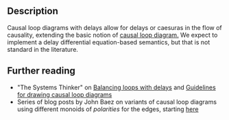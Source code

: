 
## Description

Causal loop diagrams with delays allow for delays or caesuras in the flow of
causality, extending the basic notion of <A href="../causal-loop">causal loop
diagram.</A> We expect to implement a delay differential equation-based
semantics, but that is not standard in the literature.

## Further reading

- "The Systems Thinker" on [Balancing loops with
  delays](https://thesystemsthinker.com/balancing-loops-with-delays/) and
  [Guidelines for drawing causal loop
  diagrams](https://thesystemsthinker.com/guidelines-for-drawing-causal-loop-diagrams/)
- Series of blog posts by John Baez on variants of causal loop diagrams using
  different monoids of *polarities* for the edges, starting
  [here](https://johncarlosbaez.wordpress.com/2024/11/02/polarities/)
